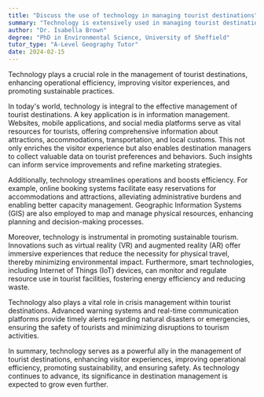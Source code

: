 ```yaml
---
title: "Discuss the use of technology in managing tourist destinations"
summary: "Technology is extensively used in managing tourist destinations for efficient operations, enhanced visitor experiences, and sustainable practices."
author: "Dr. Isabella Brown"
degree: "PhD in Environmental Science, University of Sheffield"
tutor_type: "A-Level Geography Tutor"
date: 2024-02-15
---
```


Technology plays a crucial role in the management of tourist destinations, enhancing operational efficiency, improving visitor experiences, and promoting sustainable practices.

In today's world, technology is integral to the effective management of tourist destinations. A key application is in information management. Websites, mobile applications, and social media platforms serve as vital resources for tourists, offering comprehensive information about attractions, accommodations, transportation, and local customs. This not only enriches the visitor experience but also enables destination managers to collect valuable data on tourist preferences and behaviors. Such insights can inform service improvements and refine marketing strategies.

Additionally, technology streamlines operations and boosts efficiency. For example, online booking systems facilitate easy reservations for accommodations and attractions, alleviating administrative burdens and enabling better capacity management. Geographic Information Systems (GIS) are also employed to map and manage physical resources, enhancing planning and decision-making processes.

Moreover, technology is instrumental in promoting sustainable tourism. Innovations such as virtual reality (VR) and augmented reality (AR) offer immersive experiences that reduce the necessity for physical travel, thereby minimizing environmental impact. Furthermore, smart technologies, including Internet of Things (IoT) devices, can monitor and regulate resource use in tourist facilities, fostering energy efficiency and reducing waste.

Technology also plays a vital role in crisis management within tourist destinations. Advanced warning systems and real-time communication platforms provide timely alerts regarding natural disasters or emergencies, ensuring the safety of tourists and minimizing disruptions to tourism activities.

In summary, technology serves as a powerful ally in the management of tourist destinations, enhancing visitor experiences, improving operational efficiency, promoting sustainability, and ensuring safety. As technology continues to advance, its significance in destination management is expected to grow even further.
    